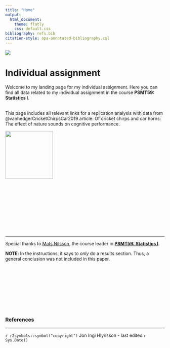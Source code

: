 ```yaml
---
title: "Home"
output: 
  html_document:
    theme: flatly
    css: default.css
bibliography: refs.bib
citation-style: apa-annotated-bibliography.csl
---
```



![](images/Banner.jpg)


# **Individual assignment**


Welcome to my landing page for my individual assignment. Here you can find all data related to my individual assignment in the course **PSMT59: Statistics I**.
<br><br>



<div class="pull-left">
This page includes all relevant links for a replication analysis with data from @vanhedgerCricketChirpsCar2019 article: Of cricket chirps and car horns: The effect of nature sounds on cognitive performance.
</div>


<div class="pull-right">
![](images/ProjectHlynsson.jpg){width=150px align="right"}
</div>

\newpage

<br><br><br><br><br><br><br><br><br><hr>

Special thanks to [Mats Nilsson](https://www.su.se/profiles/matni-1.184039), the course leader in [**PSMT59: Statistics I**](https://www.su.se/english/search-courses-and-programmes/psmt59-1.487437). 

**NOTE**: In the instructions, it says to *only* do a results section. Thus, a general conclusion was not included in this paper.

<br><br><br><br><br><br><br><br>

### References 
<div id="refs"></div>

<hr>
`r r2symbols::symbol("copyright")` Jon Ingi Hlynsson - last edited `r Sys.Date()`
